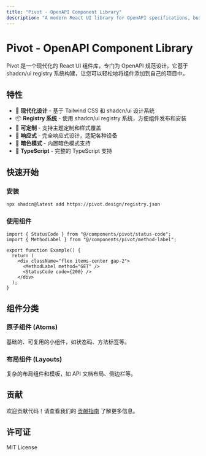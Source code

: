 ```yaml
---
title: "Pivot - OpenAPI Component Library"
description: "A modern React UI library for OpenAPI specifications, built with shadcn/ui registry system."
---
```


# Pivot - OpenAPI Component Library

Pivot 是一个现代化的 React UI 组件库，专门为 OpenAPI 规范设计。它基于 shadcn/ui registry 系统构建，让您可以轻松地将组件添加到自己的项目中。

## 特性

- 🚀 **现代化设计** - 基于 Tailwind CSS 和 shadcn/ui 设计系统
- 📦 **Registry 系统** - 使用 shadcn/ui registry 系统，方便组件发布和安装
- 🎨 **可定制** - 支持主题定制和样式覆盖
- 📱 **响应式** - 完全响应式设计，适配各种设备
- 🌙 **暗色模式** - 内置暗色模式支持
- 🔧 **TypeScript** - 完整的 TypeScript 支持

## 快速开始

### 安装

```bash
npx shadcn@latest add https://pivot.design/registry.json
```

### 使用组件

```tsx
import { StatusCode } from "@/components/pivot/status-code";
import { MethodLabel } from "@/components/pivot/method-label";

export function Example() {
  return (
    <div className="flex items-center gap-2">
      <MethodLabel method="GET" />
      <StatusCode code={200} />
    </div>
  );
}
```

## 组件分类

### 原子组件 (Atoms)

基础的、可复用的小组件，如状态码、方法标签等。

### 布局组件 (Layouts)

复杂的布局组件和模板，如 API 文档布局、侧边栏等。

## 贡献

欢迎贡献代码！请查看我们的 [贡献指南](https://github.com/your-repo/pivot) 了解更多信息。

## 许可证

MIT License
